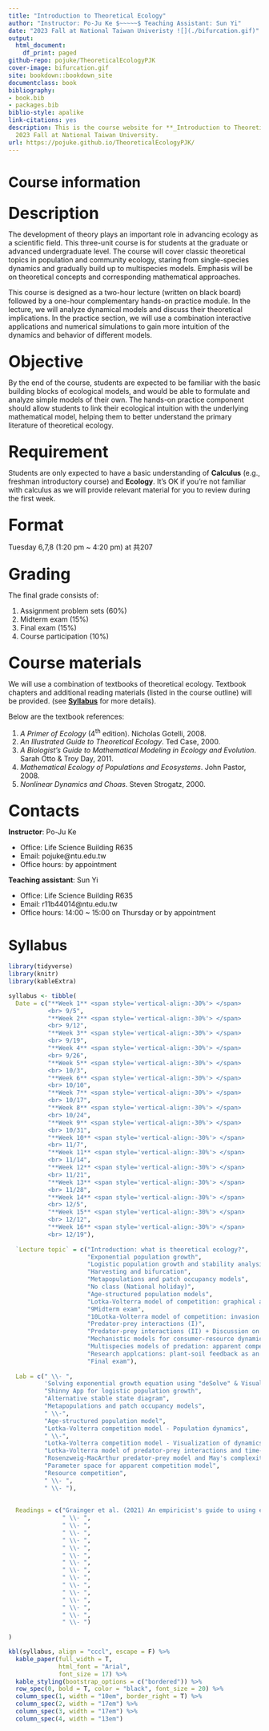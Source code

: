 ```yaml
--- 
title: "Introduction to Theoretical Ecology"
author: "Instructor: Po-Ju Ke $~~~~~$ Teaching Assistant: Sun Yi"
date: "2023 Fall at National Taiwan Univeristy ![](./bifurcation.gif)"
output:
  html_document:
    df_print: paged
github-repo: pojuke/TheoreticalEcologyPJK
cover-image: bifurcation.gif
site: bookdown::bookdown_site
documentclass: book
bibliography:
- book.bib
- packages.bib
biblio-style: apalike
link-citations: yes
description: This is the course website for **_Introduction to Theoretical Ecology_**
  2023 Fall at National Taiwan University.
url: https://pojuke.github.io/TheoreticalEcologyPJK/
---
```

# Course information{-}
<p style = "font-size: 24pt; margin-bottom: 5px; margin-top: 25px"> **Description** </p> The development of theory plays an important role in advancing ecology as a scientific field. This three-unit course is for students at the graduate or advanced undergraduate level. The course will cover classic theoretical topics in population and community ecology, staring from single-species dynamics and gradually build up to multispecies models. Emphasis will be on theoretical concepts and corresponding mathematical approaches.

This course is designed as a two-hour lecture (written on black board) followed by a one-hour complementary hands-on practice module. In the lecture, we will analyze dynamical models and discuss their theoretical implications. In the practice section, we will use a combination interactive applications and numerical simulations to gain more intuition of the dynamics and behavior of different models. 

<p style = "font-size: 24pt; margin-bottom: 5px; margin-top: 25px"> **Objective** </p>
By the end of the course, students are expected to be familiar with the basic building blocks of ecological models, and would be able to formulate and analyze simple models of their own. The hands-on practice component should allow students to link their ecological intuition with the underlying mathematical model, helping them to better understand the primary literature of theoretical ecology. 

<p style = "font-size: 24pt; margin-bottom: 5px; margin-top: 25px"> **Requirement** </p>
Students are only expected to have a basic understanding of **Calculus** (e.g., freshman introductory course) and **Ecology**. It's OK if you're not familiar with calculus as we will provide relevant material for you to review during the first week.

<p style = "font-size: 24pt; margin-bottom: 5px; margin-top: 25px"> **Format** </p>
Tuesday 6,7,8 (1:20 pm ~ 4:20 pm) at 共207


<p style = "font-size: 24pt; margin-bottom: 5px; margin-top: 25px"> **Grading** </p>
The final grade consists of:

(1) Assignment problem sets (60%)
(2) Midterm exam (15%)
(3) Final exam (15%)
(4) Course participation (10%)

<p style = "font-size: 24pt; margin-bottom: 5px; margin-top: 25px"> **Course materials** </p>
We will use a combination of textbooks of theoretical ecology. Textbook chapters and additional reading materials (listed in the course outline) will be provided. (see [**Syllabus**](https://pojuke.github.io/TheoreticalEcologyPJK/syllabus.html) for more details).

Below are the textbook references:

(1) *A Primer of Ecology* (4^th^ edition). Nicholas Gotelli, 2008. 
(2) *An Illustrated Guide to Theoretical Ecology*. Ted Case, 2000. 
(3) *A Biologist's Guide to Mathematical Modeling in Ecology and Evolution*. Sarah Otto & Troy Day, 2011. 
(4) *Mathematical Ecology of Populations and Ecosystems*. John Pastor, 2008. 
(5) *Nonlinear Dynamics and Choas*. Steven Strogatz, 2000.


<p style = "font-size: 24pt; margin-bottom: 5px; margin-top: 25px"> **Contacts** </p>
**Instructor**: Po-Ju Ke

- Office: Life Science Building R635
- Email: pojuke@ntu.edu.tw
- Office hours: by appointment

**Teaching assistant**: Sun Yi

- Office: Life Science Building R635
- Email: r11b44014@ntu.edu.tw
- Office hours: 14:00 ~ 15:00 on Thursday or by appointment


# Syllabus {-}
```r
library(tidyverse)
library(knitr)
library(kableExtra)

syllabus <- tibble(
  Date = c("**Week 1** <span style='vertical-align:-30%'> </span>
           <br> 9/5",
           "**Week 2** <span style='vertical-align:-30%'> </span>
           <br> 9/12",
           "**Week 3** <span style='vertical-align:-30%'> </span>
           <br> 9/19",
           "**Week 4** <span style='vertical-align:-30%'> </span>
           <br> 9/26",
           "**Week 5** <span style='vertical-align:-30%'> </span>
           <br> 10/3",
           "**Week 6** <span style='vertical-align:-30%'> </span>
           <br> 10/10",
           "**Week 7** <span style='vertical-align:-30%'> </span>
           <br> 10/17",
           "**Week 8** <span style='vertical-align:-30%'> </span>
           <br> 10/24",
           "**Week 9** <span style='vertical-align:-30%'> </span>
           <br> 10/31",
           "**Week 10** <span style='vertical-align:-30%'> </span>
           <br> 11/7",
           "**Week 11** <span style='vertical-align:-30%'> </span>
           <br> 11/14",
           "**Week 12** <span style='vertical-align:-30%'> </span>
           <br> 11/21",
           "**Week 13** <span style='vertical-align:-30%'> </span>
           <br> 11/28",
           "**Week 14** <span style='vertical-align:-30%'> </span>
           <br> 12/5",
           "**Week 15** <span style='vertical-align:-30%'> </span>
           <br> 12/12",
           "**Week 16** <span style='vertical-align:-30%'> </span>
           <br> 12/19"),
  
  `Lecture topic` = c("Introduction: what is theoretical ecology?",
                      "Exponential population growth",
                      "Logistic population growth and stability analysis",
                      "Harvesting and bifurcation",
                      "Metapopulations and patch occupancy models",
                      "No class (National holiday)",
                      "Age-structured population models",
                      "Lotka-Volterra model of competition: graphical analysis",
                      "9Midterm exam",
                      "10Lotka-Volterra model of competition: invasion analysis and linear stability analysis",
                      "Predator-prey interactions (I)",
                      "Predator-prey interactions (II) + Discussion on May (1972)",
                      "Mechanistic models for consumer-resource dynamics",
                      "Multispecies models of predation: apparent competition",
                      "Research applcations: plant-soil feedback as an example",
                      "Final exam"),
    
  Lab = c(" \\- ",
          'Solving exponential growth equation using "deSolve" & Visualization',
          "Shinny App for logistic population growth",
          "Alternative stable state diagram",
          "Metapopulations and patch occupancy models",
          " \\-",
          "Age-structured population model",
          "Lotka-Volterra competition model - Population dynamics",
          " \\-",
          "Lotka-Volterra competition model - Visualization of dynamics with complex eigenvalues",
          "Lotka-Volterra model of predator-prey interactions and time-scale separation",
          "Rosenzweig-MacArthur predator-prey model and May's complexity-stability relationship",
          "Parameter space for apparent competition model",
          "Resource competition",
          " \\- ",
          " \\- "),
    
    
  Readings = c("Grainger et al. (2021) An empiricist's guide to using ecological theroy. The ",
               " \\- ",
               " \\- ",
               " \\- ",
               " \\- ",
               " \\- ",
               " \\- ",
               " \\- ",
               " \\- ",
               " \\- ",
               " \\- ",
               " \\- ",
               " \\- ",
               " \\- ",
               " \\- ",
               " \\- ")  
  
)

kbl(syllabus, align = "cccl", escape = F) %>%  
  kable_paper(full_width = T, 
              html_font = "Arial",
              font_size = 17) %>%
  kable_styling(bootstrap_options = c("bordered")) %>%
  row_spec(0, bold = T, color = "black", font_size = 20) %>%
  column_spec(1, width = "10em", border_right = T) %>%
  column_spec(2, width = "17em") %>%
  column_spec(3, width = "17em") %>%
  column_spec(4, width = "13em")

```


